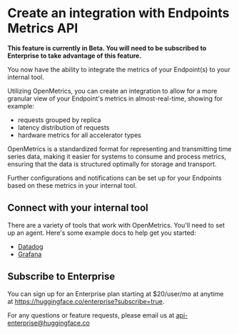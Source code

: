 # Create an integration with Endpoints Metrics API

**This feature is currently in Beta. You will need to be subscribed to Enterprise to take advantage of this feature.**

You now have the ability to integrate the metrics of your Endpoint(s) to your internal tool. 

Utilizing OpenMetrics, you can create an integration to allow for a more granular view of your Endpoint's metrics in almost-real-time, showing for example:
- requests grouped by replica
- latency distribution of requests
- hardware metrics for all accelerator types

OpenMetrics is a standardized format for representing and transmitting time series data, making it easier for systems to consume and process metrics, ensuring that the data is structured optimally for storage and transport.

Further configurations and notifications can be set up for your Endpoints based on these metrics in your internal tool. 

## Connect with your internal tool

There are a variety of tools that work with OpenMetrics. You'll need to set up an agent. Here's some example docs to help get you started:

- [Datadog](https://docs.datadoghq.com/integrations/openmetrics/)
- [Grafana](https://tinyurl.com/e4fypk5m)

## Subscribe to Enterprise

You can sign up for an Enterprise plan starting at $20/user/mo at anytime at https://huggingface.co/enterprise?subscribe=true. 

For any questions or feature requests, please email us at api-enterprise@huggingface.co
